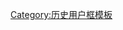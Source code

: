 {{userbox-2
| float         = 
| border-c      = #000000
| border-s      = 1

| id1           = [[File:Arc Triomphe.jpg|55px]]
| id1-c         = #ffffff
| id1-s         = 12
| id1-fc        = #000000

| info          = 這個用戶對[[西方文化|西洋文明]]及[[西洋史|歷史]]很感興趣。
| info-a        = left
| info-c        = 主框背景色
| info-p        = 主框的儲存格留白值
| info-s        = 10
| info-fc       = #000000

| id2           =[[File:1 World Trade Center - panoramio.jpg|45px]]
| id2-c         = #ffffff
| id2-s         = 12
| id2-fc        = #000000
| usercategory  = 對西洋歷史有興趣的維基人
}}<noinclude>{{clear2}}{{自动分类|對西洋歷史有興趣的維基人}}[[Category:历史用户框模板]]</noinclude>